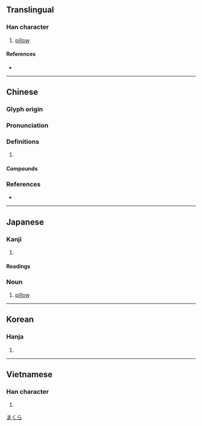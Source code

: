 {{character info/new}}
==Translingual==

===Han character===
{{Han char|rn=75|rad=木|as=04|sn=8|four=44912|canj=DLBU|ids=⿰木冘}}

# [[pillow]]

====References====
* {{Han ref|kx=0515.160|dkj=14546|dj=0903.150|hdz=21175.020|uh=6795|ud=26517|bh=AA45|bd=43589}}

----

==Chinese==
{{zh-forms}}

===Glyph origin===
{{Han etym}}

===Pronunciation===
{{zh-pron
|m=zhěn,zhèn
|c=zam2,zam3
|h=pfs=chṳ́m
|mn=chím
|mc=y
|oc=y
|cat=
}}

===Definitions===
{{zh-hanzi}}

# {{rfdef|zh}}

====Compounds====
{{zh-der|一枕黃粱|伏枕|倒枕捶床|倒枕搥床|傷亡枕藉|共枕|冰枕|同衾共枕|呂公枕|大衾長枕|大迎枕|奉枕席|孤衾獨枕|安枕|安枕無憂|安枕而臥|寢苫枕塊|寢苫枕草|就枕|引枕|戀枕|扇枕溫席|扇枕溫衾|扇枕溫被|打枕捶床|抱枕|拂枕席|拐枕|捶床拍枕|捶床搗枕|搗枕搥床|曲肱而枕|枕中書|枕中記|枕中鴻寶|枕冷衾寒|枕塊|枕套|枕巾|枕席|枕席之歡|枕心|枕戈嘗膽|枕戈坐甲|枕戈寢甲|枕戈待敵|枕戈待旦|枕戈汗馬|枕戈泣血|枕戈飲膽|枕木|枕榻|枕流漱石|枕石漱流|枕箱|枕經藉史|枕腕|枕藉|枕邊人|枕邊細語|枕邊靈|枕頭|枕頭箱|枕骨|枕髁|椎床倒枕|死傷相枕|死相枕藉|死者相枕|民不安枕|泣血枕戈|溫席扇枕|漱流枕石|漱石枕流|熨衣枕|玉枕|繡花枕頭|臥不安枕|菊枕|落枕|葄枕|薦枕|薦枕席|藉草枕塊|衾寒枕冷|衾枕|衾枕之樂|角枕|警枕|軌枕|遊仙枕|長枕大被|雞鳴枕|靠枕|餓殍枕藉|高枕|高枕不虞|高枕勿憂|高枕安寢|高枕安臥|高枕無事|高枕無憂|高枕無虞|高枕而眠|高枕而臥}}

===References===
* {{R:yue:Hanzi}}

----

==Japanese==

===Kanji===
{{ja-kanji|rs=木04}}

# {{defn|lang=ja|sort=木04}}

====Readings====
{{ja-readings
|on=ちん
|kun=まくら-
}}

{{wikipedia|lang=ja}}

===Noun===
{{ja-noun|まくら}}

# [[pillow]]

[[Category:ja:Bedding|まくら]]

----

==Korean==

===Hanja===
{{ko-hanja|hangeul=침|eumhun=|rv=chim|mr=ch'im|y=chim}}

# {{defn|lang=ko|sort=木04}}

----

==Vietnamese==

===Han character===
{{vi-readings|rs=木04|hanviet=[[chẳm]], [[chắm]], [[chẩm]], [[chũm]], [[chấm]], [[chỏm]]}}

# {{defn|lang=vi|sort=木04}}